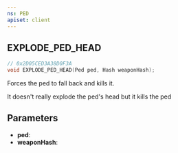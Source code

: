 ```yaml
---
ns: PED
apiset: client
---
```

## EXPLODE_PED_HEAD

```c
// 0x2D05CED3A38D0F3A
void EXPLODE_PED_HEAD(Ped ped, Hash weaponHash);
```

Forces the ped to fall back and kills it.

It doesn't really explode the ped's head but it kills the ped

## Parameters
* **ped**:
* **weaponHash**: